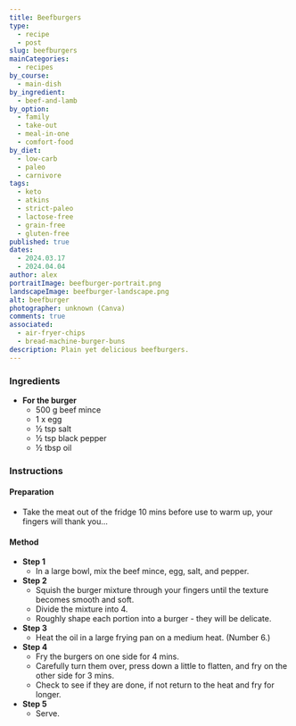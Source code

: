 ```yaml
---
title: Beefburgers
type:
  - recipe
  - post
slug: beefburgers
mainCategories:
  - recipes
by_course:
  - main-dish
by_ingredient:
  - beef-and-lamb
by_option:
  - family
  - take-out
  - meal-in-one
  - comfort-food
by_diet:
  - low-carb
  - paleo
  - carnivore
tags:
  - keto
  - atkins
  - strict-paleo
  - lactose-free
  - grain-free
  - gluten-free
published: true
dates:
  - 2024.03.17
  - 2024.04.04
author: alex
portraitImage: beefburger-portrait.png
landscapeImage: beefburger-landscape.png
alt: beefburger
photographer: unknown (Canva)
comments: true
associated:
  - air-fryer-chips
  - bread-machine-burger-buns
description: Plain yet delicious beefburgers.
---
```


<Ingredients>

### Ingredients

- **For the burger**
  - 500 g beef mince
  - 1 x egg
  - ½ tsp salt
  - ½ tsp black pepper
  - ½ tbsp oil

</Ingredients>

<Instructions>

### Instructions

#### Preparation

- Take the meat out of the fridge 10 mins before use to warm up, your fingers will thank you...

#### Method

- **Step 1**
  - In a large bowl, mix the beef mince, egg, salt, and pepper.
- **Step 2**
  - Squish the burger mixture through your fingers until the texture becomes smooth and soft.
  - Divide the mixture into 4.
  - Roughly shape each portion into a burger - they will be delicate.
- **Step 3**
  - Heat the oil in a large frying pan on a medium heat. (Number 6.)
- **Step 4**
  - Fry the burgers on one side for 4 mins.
  - Carefully turn them over, press down a little to flatten, and fry on the other side for 3 mins.
  - Check to see if they are done, if not return to the heat and fry for longer.
- **Step 5**
  - Serve.

</Instructions>
